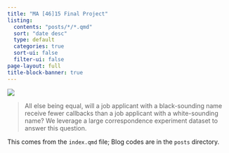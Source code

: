 ```yaml
---
title: "MA [46]15 Final Project"
listing:
  contents: "posts/*/*.qmd"
  sort: "date desc"
  type: default
  categories: true
  sort-ui: false
  filter-ui: false
page-layout: full
title-block-banner: true
---
```

![](images/discrimination.png)

>All else being equal, will a job applicant with a black-sounding name receive fewer callbacks than a job applicant with a white-sounding name? We leverage a large correspondence experiment dataset to answer this question. 



This comes from the `index.qmd` file; Blog codes are in the `posts` directory.